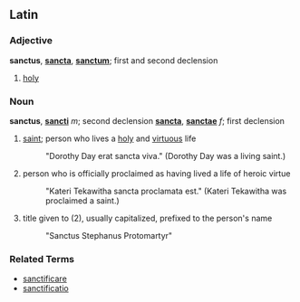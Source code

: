 ==Latin==
===Adjective===
'''sanctus''', '''[[sancta]]''', '''[[sanctum]]'''; first and second declension

# [[holy]]

===Noun===
'''sanctus''', '''[[sancti]]''' ''m''; second declension
'''[[sancta]]''', '''[[sanctae]]''' ''f''; first declension

# [[saint]]; person who lives a [[holy]] and [[virtuous]] life
#: "Dorothy Day erat sancta viva." (Dorothy Day was a living saint.)
# person who is officially proclaimed as having lived a life of heroic virtue
#: "Kateri Tekawitha sancta proclamata est." (Kateri Tekawitha was proclaimed a saint.)
# title given to (2), usually capitalized, prefixed to the person's name
#: "Sanctus Stephanus Protomartyr"

===Related Terms===
*[[sanctificare]]
*[[sanctificatio]]